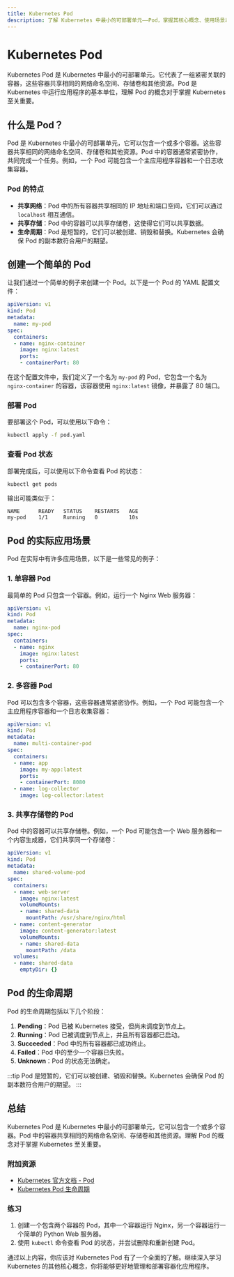 ```yaml
---
title: Kubernetes Pod
description: 了解 Kubernetes 中最小的可部署单元——Pod，掌握其核心概念、使用场景以及如何在实际中应用。
---
```


# Kubernetes Pod

Kubernetes Pod 是 Kubernetes 中最小的可部署单元。它代表了一组紧密关联的容器，这些容器共享相同的网络命名空间、存储卷和其他资源。Pod 是 Kubernetes 中运行应用程序的基本单位，理解 Pod 的概念对于掌握 Kubernetes 至关重要。

## 什么是 Pod？

Pod 是 Kubernetes 中最小的可部署单元，它可以包含一个或多个容器。这些容器共享相同的网络命名空间、存储卷和其他资源。Pod 中的容器通常紧密协作，共同完成一个任务。例如，一个 Pod 可能包含一个主应用程序容器和一个日志收集容器。

### Pod 的特点

- **共享网络**：Pod 中的所有容器共享相同的 IP 地址和端口空间，它们可以通过 `localhost` 相互通信。
- **共享存储**：Pod 中的容器可以共享存储卷，这使得它们可以共享数据。
- **生命周期**：Pod 是短暂的，它们可以被创建、销毁和替换。Kubernetes 会确保 Pod 的副本数符合用户的期望。

## 创建一个简单的 Pod

让我们通过一个简单的例子来创建一个 Pod。以下是一个 Pod 的 YAML 配置文件：

```yaml
apiVersion: v1
kind: Pod
metadata:
  name: my-pod
spec:
  containers:
  - name: nginx-container
    image: nginx:latest
    ports:
    - containerPort: 80
```

在这个配置文件中，我们定义了一个名为 `my-pod` 的 Pod，它包含一个名为 `nginx-container` 的容器，该容器使用 `nginx:latest` 镜像，并暴露了 80 端口。

### 部署 Pod

要部署这个 Pod，可以使用以下命令：

```bash
kubectl apply -f pod.yaml
```

### 查看 Pod 状态

部署完成后，可以使用以下命令查看 Pod 的状态：

```bash
kubectl get pods
```

输出可能类似于：

```
NAME      READY   STATUS    RESTARTS   AGE
my-pod    1/1     Running   0          10s
```

## Pod 的实际应用场景

Pod 在实际中有许多应用场景，以下是一些常见的例子：

### 1. 单容器 Pod

最简单的 Pod 只包含一个容器。例如，运行一个 Nginx Web 服务器：

```yaml
apiVersion: v1
kind: Pod
metadata:
  name: nginx-pod
spec:
  containers:
  - name: nginx
    image: nginx:latest
    ports:
    - containerPort: 80
```

### 2. 多容器 Pod

Pod 可以包含多个容器，这些容器通常紧密协作。例如，一个 Pod 可能包含一个主应用程序容器和一个日志收集容器：

```yaml
apiVersion: v1
kind: Pod
metadata:
  name: multi-container-pod
spec:
  containers:
  - name: app
    image: my-app:latest
    ports:
    - containerPort: 8080
  - name: log-collector
    image: log-collector:latest
```

### 3. 共享存储卷的 Pod

Pod 中的容器可以共享存储卷。例如，一个 Pod 可能包含一个 Web 服务器和一个内容生成器，它们共享同一个存储卷：

```yaml
apiVersion: v1
kind: Pod
metadata:
  name: shared-volume-pod
spec:
  containers:
  - name: web-server
    image: nginx:latest
    volumeMounts:
    - name: shared-data
      mountPath: /usr/share/nginx/html
  - name: content-generator
    image: content-generator:latest
    volumeMounts:
    - name: shared-data
      mountPath: /data
  volumes:
  - name: shared-data
    emptyDir: {}
```

## Pod 的生命周期

Pod 的生命周期包括以下几个阶段：

1. **Pending**：Pod 已被 Kubernetes 接受，但尚未调度到节点上。
2. **Running**：Pod 已被调度到节点上，并且所有容器都已启动。
3. **Succeeded**：Pod 中的所有容器都已成功终止。
4. **Failed**：Pod 中的至少一个容器已失败。
5. **Unknown**：Pod 的状态无法确定。

:::tip
Pod 是短暂的，它们可以被创建、销毁和替换。Kubernetes 会确保 Pod 的副本数符合用户的期望。
:::

## 总结

Kubernetes Pod 是 Kubernetes 中最小的可部署单元，它可以包含一个或多个容器。Pod 中的容器共享相同的网络命名空间、存储卷和其他资源。理解 Pod 的概念对于掌握 Kubernetes 至关重要。

### 附加资源

- [Kubernetes 官方文档 - Pod](https://kubernetes.io/docs/concepts/workloads/pods/)
- [Kubernetes Pod 生命周期](https://kubernetes.io/docs/concepts/workloads/pods/pod-lifecycle/)

### 练习

1. 创建一个包含两个容器的 Pod，其中一个容器运行 Nginx，另一个容器运行一个简单的 Python Web 服务器。
2. 使用 `kubectl` 命令查看 Pod 的状态，并尝试删除和重新创建 Pod。

通过以上内容，你应该对 Kubernetes Pod 有了一个全面的了解。继续深入学习 Kubernetes 的其他核心概念，你将能够更好地管理和部署容器化应用程序。